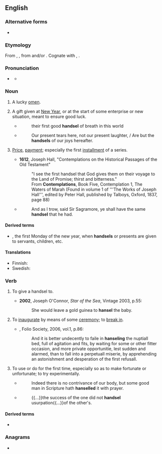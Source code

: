 ==English==

===Alternative forms===
* {{l|en|hansel}}

===Etymology===
From {{inh|en|enm|handsell}}, {{m|enm|hanselle}}, from {{inh|en|ang|handselen}} and/or {{der|en|non|handsal|lit=hand-gift}}. Cognate with {{cog|sco|hansel}}, {{cog|da|handsel}}.

===Pronunciation===
* {{a|UK}} {{IPA|en|/ˈhænd.səl/|/ˈhæn.səl/}}
** {{audio|en|LL-Q1860 (eng)-Vealhurl-handsel.wav|Audio (UK)}}

===Noun===
{{en-noun}}

# {{lb|en|obsolete}} A lucky [[omen]].
# A gift given at [[New Year]], or at the start of some enterprise or new situation, meant to ensure good luck.
#* {{rfdatek|en|Fuller}}
#*: their first good '''handsel''' of breath in this world
#* {{rfdatek|en|Herrick}}
#*: Our present tears here, not our present laughter, / Are but the '''handsels''' of our joys hereafter.
# {{lb|en|archaic}} [[price|Price]], [[payment]]; especially the first [[installment]] of a series.
#* '''1612''', Joseph Hall, "Contemplations on the Historical Passages of the Old Testament" 
#*: "I see the first handsel that God gives them on their voyage to the Land of Promise; thirst and bitterness."
#*:        From '''Contemplations''', Book Five, Contemplation 1, The Waters of Marah (Found in volume 1 of '''The Works of Joseph 
#*:        Hall''', edited by Peter Hall, published by Talboys, Oxford, 1837, page 88)
#*
#*: And as I trow, said Sir Sagramore, ye shall have the same '''handsel''' that he had.
#: {{rfquotek|en|Spenser}}

====Derived terms====
* {{l|en|Handsel Monday}}, the first Monday of the new year, when '''handsels''' or presents are given to servants, children, etc.

====Translations====
{{trans-top|gift given at New Year}}
* Finnish: {{t|fi|uudenvuodenlahja}}
* Swedish: {{t|sv|nyårspresent}}
{{trans-mid}}
{{trans-bottom}}

===Verb===
{{en-verb|handsels|handselling|pres_ptc2=handseling|handselled|past2=handseled}}

# {{lb|en|transitive}} To give a handsel to.
#* '''2002''', Joseph O'Connor, ''Star of the Sea'', Vintage 2003, p.55:
#*: She would leave a gold guinea to '''hansel''' the baby.
# {{lb|en|transitive}} To [[inaugurate]] by means of some [[ceremony]]; to [[break in]].
#* {{RQ:Flr Mntgn Essays}}, Folio Society, 2006, vol.1, p.86:
#*: And it is better undecently to faile in '''hanseling''' the nuptiall bed, full of agitation and fits, by waiting for some or other fitter occasion, and more private opportunitie, lest sudden and alarmed, than to fall into a perpetuall miserie, by apprehending an astonishment and desperation of the first refusall.
# {{lb|en|transitive}} To use or do for the first time, especially so as to make fortunate or unfortunate; to try experimentally.
#* {{quote-book
|en
|year=1647<!--taken from Wikipedia article on Fuller-->|author={{w|Thomas Fuller}}
|title=[http://books.google.com/books?id=V-MsAAAAYAAJ&dq=hanselled%20thomas%20fuller&pg=PA90#v=onepage&q=hanselled%20thomas%20fuller&f=false Good Thoughts in Worse Times]<!--Pamphlet title, on-line version is a chapter of a collection-->}}
#*: Indeed there is no contrivance of our body, but some good man in Scripture hath '''hanselled''' it with prayer.
#* {{quote-book|en|year=1994|author={{w|Michael Brodsky}}|title={{w|*** (novel)|***}}
|isbn=978-1-56858-000-5|page=38|publisher=Four Walls Eight Windows}}
#*: {{...}}the success of the one did not '''handsel''' usurpation{{...}}of the other's.

====Derived terms====
* {{l|en|unhandseled}}

===Anagrams===
* {{anagrams|en|a=adehlns|Dahlens|handles}}